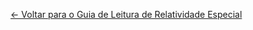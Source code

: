 [← Voltar para o Guia de Leitura de Relatividade Especial](/posts/fisica/guia-relatividade-especial.qmd)
